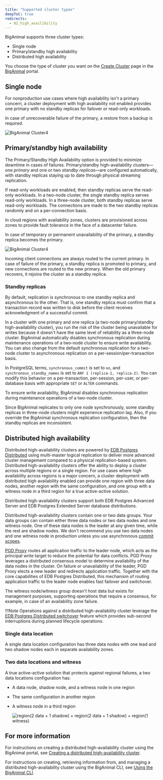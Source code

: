 ```yaml
---
title: "Supported cluster types"
deepToC: true
redirects:
  - 02_high_availibility
---
```


BigAnimal supports three cluster types: 
- Single node
- Primary/standby high availability
- Distributed high availability

You choose the type of cluster you want on the [Create Cluster](https://portal.biganimal.com/create-cluster) page in the [BigAnimal](https://portal.biganimal.com) portal.  


## Single node

For nonproduction use cases where high availability isn't a primary concern, a cluster deployment with high availability not enabled provides one primary with no standby replicas for failover or read-only workloads. 

In case of unrecoverable failure of the primary, a restore from a backup is required. 

![BigAnimal Cluster4](images/single-node.png)

## Primary/standby high availability

The Primary/Standby High Availability option is provided to minimize downtime in cases of failures. Primary/standby high-availability clusters&mdash;one *primary* and one or two *standby replicas*&mdash;are configured automatically, with standby replicas staying up to date through physical streaming replication. 

If read-only workloads are enabled, then standby replicas serve the read-only workloads. In a two-node cluster, the single standby replica serves read-only workloads. In a three-node cluster, both standby replicas serve read-only workloads. The connections are made to the two standby replicas randomly and on a per-connection basis. 

In cloud regions with availability zones, clusters are provisioned across zones to provide fault tolerance in the face of a datacenter failure.

In case of temporary or permanent unavailability of the primary, a standby replica becomes the primary.

![BigAnimal Cluster4](images/high-availability.png)

Incoming client connections are always routed to the current primary. In case of failure of the primary, a standby replica is promoted to primary, and new connections are routed to the new primary. When the old primary recovers, it rejoins the cluster as a standby replica.

### Standby replicas

By default, replication is synchronous to one standby replica and asynchronous to the other. That is, one standby replica must confirm that a transaction record was written to disk before the client receives acknowledgment of a successful commit. 

In a cluster with one primary and one replica (a two-node primary/standby high-availability cluster), you run the risk of the cluster being unavailable for writes because it doesn't have the same level of reliability as a three-node cluster. BigAnimal automatically disables synchronous replication during maintenance operations of a two-node cluster to ensure write availability. You can also change from the default synchronous replication for a two-node cluster to asynchronous replication on a per-session/per-transaction basis.

In PostgreSQL terms, `synchronous_commit` is set to `on`, and `synchronous_standby_names` is set to `ANY 1 (replica-1, replica-2)`. You can modify this behavior on a per-transaction, per-session, per-user, or per-database basis with appropriate `SET` or `ALTER` commands. 

To ensure write availability, BigAnimal disables synchronous replication during maintenance operations of a two-node cluster.

Since BigAnimal replicates to only one node synchronously, some standby replicas in three-node clusters might experience replication lag. Also, if you override the BigAnimal synchronous replication configuration, then the standby replicas are inconsistent. 

## Distributed high availability

Distributed high-availability clusters are powered by [EDB Postgres Distributed](/pgd/latest/) using multi-master logical replication to deliver more advanced cluster management compared to a physical replication-based system. Distributed high-availability clusters offer the ability to deploy a cluster across multiple regions or a single region. For use cases where high availability across regions is a major concern, a cluster deployment with distributed high availability enabled can provide one region with three data nodes, another region with the same configuration, and one group with a witness node in a third region for a true active-active solution. 

Distributed high-availability clusters support both EDB Postgres Advanced Server and EDB Postgres Extended Server database distributions. 

Distributed high-availability clusters contain one or two data groups. Your data groups can contain either three data nodes or two data nodes and one witness node. One of these data nodes is the leader at any given time, while the rest are shadow nodes. We don't recommend you use two data nodes and one witness node in production unless you use asynchronous [commit scopes](/pgd/latest/durability/commit-scopes/). 

[PGD Proxy](/pgd/latest/routing/proxy) routes all application traffic to the leader node, which acts as the principal write target to reduce the potential for data conflicts. PGD Proxy leverages a distributed consensus model to determine availability of the data nodes in the cluster. On failure or unavailability of the leader, PGD Proxy elects a new leader and redirects application traffic. Together with the core capabilities of EDB Postgres Distributed, this mechanism of routing application traffic to the leader node enables fast failover and switchover.

The witness node/witness group doesn't host data but exists for management purposes, supporting operations that require a consensus, for example, in case of an availability zone failure. 

!!!Note
   Operations against a distributed high-availability cluster leverage the [EDB Postgres Distributed switchover](/pgd/latest/cli/command_ref/pgd_switchover/) feature which provides sub-second interruptions during planned lifecycle operations.

### Single data location 

A single data location configuration has three data nodes with one lead and two shadow nodes each in separate availability zones. 

### Two data locations and witness

A true active-active solution that protects against regional failures, a two data locations configuration has:

- A data node, shadow node, and a witness node in one region 
- The same configuration in another region
- A witness node in a third region

   ![region(2 data + 1 shadow) + region(2 data + 1 shadow) + region(1 witness)](images/Multi-Region-3Nodes.png)



## For more information

For instructions on creating a distributed high-availability cluster using the BigAnimal portal, see [Creating a distributed high-availability cluster](../getting_started/creating_a_cluster/creating_an_eha_cluster/).

For instructions on creating, retrieving information from, and managing a distributed high-availability cluster using the BigAnimal CLI, see [Using the BigAnimal CLI](/biganimal/latest/reference/cli/managing_clusters/#managing-distributed-high-availability-clusters).

